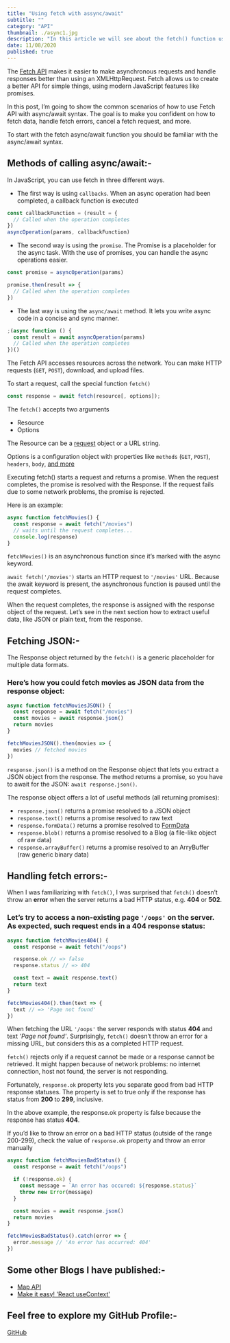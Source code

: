 ```yaml
---
title: "Using fetch with assync/await"
subtitle: ""
category: "API"
thumbnail: ./async1.jpg
description: "In this article we will see about the fetch() function using the async/await in a little detailed manner."
date: 11/08/2020
published: true
---
```


The [Fetch API](https://developer.mozilla.org/en-US/docs/Web/API/Fetch_API) makes it easier to make asynchronous requests and handle responses better than using an XMLHttpRequest. Fetch allows us to create a better API for simple things, using modern JavaScript features like promises.

In this post, I’m going to show the common scenarios of how to use Fetch API with async/await syntax. The goal is to make you confident on how to fetch data, handle fetch errors, cancel a fetch request, and more.

To start with the fetch async/await function you should be familiar with the async/await syntax.

## Methods of calling async/await:-

In JavaScript, you can use fetch in three different ways.

- The first way is using `callbacks`. When an async operation had been completed, a callback function is executed

```js
const callbackFunction = (result = {
  // Called when the operation completes
})
asyncOperation(params, callbackFunction)
```

- The second way is using the `promise`. The Promise is a placeholder for the async task. With the use of promises, you can handle the async operations easier.

```js
const promise = asyncOperation(params)

promise.then(result => {
  // Called when the operation completes
})
```

- The last way is using the `async/await` method. It lets you write async code in a concise and sync manner.

```js
;(async function () {
  const result = await asyncOperation(params)
  // Called when the operation completes
})()
```

The Fetch API accesses resources across the network.
You can make HTTP requests (`GET`, `POST`), download, and upload files.

To start a request, call the special function `fetch()`

```js
const response = await fetch(resource[, options]);
```

The `fetch()` accepts two arguments

- Resource
- Options

The Resource can be a [request](https://developer.mozilla.org/en-US/docs/Web/API/Request) object or a URL string.

Options is a configuration object with properties like `methods` (`GET`, `POST`), `headers`, `body`, [and more](https://javascript.info/fetch-api)

Executing fetch() starts a request and returns a promise. When the request completes, the promise is resolved with the Response. If the request fails due to some network problems, the promise is rejected.

Here is an example:

```js
async function fetchMovies() {
  const response = await fetch("/movies")
  // waits until the request completes...
  console.log(response)
}
```

`fetchMovies()` is an asynchronous function since it’s marked with the async keyword.

`await fetch('/movies')` starts an HTTP request to `'/movies'` URL. Because the await keyword is present, the asynchronous function is paused until the request completes.

When the request completes, the response is assigned with the response object of the request. Let’s see in the next section how to extract useful data, like JSON or plain text, from the response.

## Fetching JSON:-

The Response object returned by the `fetch()` is a generic placeholder for multiple data formats.

### Here’s how you could fetch movies as JSON data from the response object:

```js
async function fetchMoviesJSON() {
  const response = await fetch("/movies")
  const movies = await response.json()
  return movies
}

fetchMoviesJSON().then(movies => {
  movies // fetched movies
})
```

`response.json()` is a method on the Response object that lets you extract a JSON object from the response. The method returns a promise, so you have to await for the JSON: `await response.json()`.

The response object offers a lot of useful methods (all returning promises):

- `response.json()` returns a promise resolved to a JSON object
- `response.text()` returns a promise resolved to raw text
- `response.formData()` returns a promise resolved to [FormData](https://developer.mozilla.org/en-US/docs/Web/API/FormData)
- `response.blob()` returns a promise resolved to a Blog (a file-like object of raw data)
- `response.arrayBuffer()` returns a promise resolved to an ArryBuffer (raw generic binary data)

## Handling fetch errors:-

When I was familiarizing with `fetch()`, I was surprised that `fetch()` doesn’t throw an **error** when the server returns a bad HTTP status, e.g. **404** or **502**.

### Let’s try to access a non-existing page `'/oops'` on the server. As expected, such request ends in a **404** response status:

```js
async function fetchMovies404() {
  const response = await fetch("/oops")

  response.ok // => false
  response.status // => 404

  const text = await response.text()
  return text
}

fetchMovies404().then(text => {
  text // => 'Page not found'
})
```

When fetching the URL `'/oops'` the server responds with status **404** and text _'Page not found'_. Surprisingly, `fetch()` doesn’t throw an error for a missing URL, but considers this as a completed HTTP request.

`fetch()` rejects only if a request cannot be made or a response cannot be retrieved. It might happen because of network problems:
no internet connection, host not found, the server is not responding.

Fortunately, `response.ok` property lets you separate good from bad HTTP response statuses. The property is set to true only if the response has status from **200** to **299**, inclusive.

In the above example, the response.ok property is false because the response has status **404**.

If you’d like to throw an error on a bad HTTP status (outside of the range 200-299), check the value of `response.ok` property and throw an error manually

```js
async function fetchMoviesBadStatus() {
  const response = await fetch("/oops")

  if (!response.ok) {
    const message = `An error has occured: ${response.status}`
    throw new Error(message)
  }

  const movies = await response.json()
  return movies
}

fetchMoviesBadStatus().catch(error => {
  error.message // 'An error has occurred: 404'
})
```

## Some other Blogs I have published:-

- [Map API](https://dev.to/kishore007k/map-api-1dji)
- [Make it easy! 'React useContext'](https://dev.to/kishore007k/learn-react-usecontext-very-simply-3dpe)

## Feel free to explore my GitHub Profile:-

[GitHub](https://github.com/kishore007k)
